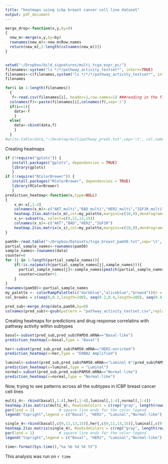 ```yaml
---
title: "heatmaps using icbp breast cancer cell line dataset"
output: pdf_document
---
```


```r
merge_drop<-function(x,y,by=0)
{
  new_m<-merge(x,y,by=by)
  rownames(new_m)<-new_m$Row.names
  return(new_m[,2:length(colnames(new_m))])
}


setwd("~/Dropbox/bild_signatures/multi_tcga_expr_pc/")
filenames<-system("ls */*/pathway_activity_testset*", intern=TRUE)
filenames<-c(filenames,system("ls */*/*/pathway_activity_testset*", intern=TRUE))
filenames

for(i in 1:length(filenames))
  {
   f<-read.csv(filenames[i], header=1,row.names=1) ###reading in the filess one at a time
  colnames(f)<-paste(filenames[i],colnames(f),sep='/')
  if(i==1){
    data<-f
    }
  else{
    data<-cbind(data,f)
    }
  }
#write.table(data,"~/Desktop/multipathway_preds.txt",sep='\t', col.names = NA,quote=F)
```

Creating heatmaps

```r

if (!require("gplots")) {
   install.packages("gplots", dependencies = TRUE)
   library(gplots)
   }
if (!require("RColorBrewer")) {
   install.packages("RColorBrewer", dependencies = TRUE)
   library(RColorBrewer)
   }
prediction_heatmap<-function(x,type=NULL)
{
    x_m<-x[,1:4]
    colnames(x_m)<-c("AKT_multi","BAD_multi","HER2_multi","IGF1R_multi")
    heatmap.2(as.matrix(x_m),col=my_palette,margins=c(10,9),dendrogram="none", trace="none",main=paste("Multi Adap Pathway","Activation Status",type,sep = "\n "),Rowv = NULL, Colv = NULL,density.info = "none",scale = 'row')
    x_s<-subset(x, select=c(9,11,13,15))
    colnames(x_s)<-c("AKT","BAD","HER2","IGF1R")
    heatmap.2(as.matrix(x_s),col=my_palette,margins=c(10,9),dendrogram="none",Rowv = NULL, Colv = NULL, trace="none",main=paste("Single Adap Pathway"," Activation Status",type,sep = "\n"),density.info = 'none',scale = 'row')
}

pam50<-read.table("~/Dropbox/Datasets/tcga_breast_pam50.txt",sep='\t', stringsAsFactors = T,header=T, row.names=1)
partial_sample_names<-rownames(pam50)
sample_names<-rownames(data)
counter=0
for (j in 1:length(partial_sample_names)){
    if(!is.na(pmatch(partial_sample_names[j],sample_names))){
      partial_sample_names[j]<-sample_names[pmatch(partial_sample_names[j],sample_names, duplicates.ok=F)]  
      counter=counter+1
    }
}
rownames(pam50)<-partial_sample_names
my_palette <- colorRampPalette(c("darkblue","aliceblue","brown4"))(n = 299)
col_breaks = c(seq(0,0.2,length=100), seq(0.2,0.4,length=100), seq(0.4,1,length=100)) 

pred_sub<-merge_drop(data,pam50,by=0)
colnames(pred_sub)<-gsub(pattern = "pathway_activity_testset.csv",replacement = "",x = colnames(pred_sub))

```

Creating  heatmaps for predictions and drug response correlatins with pathway activity within subtypes

```r
basal<-subset(pred_sub,pred_sub$PAM50.mRNA=="Basal-like")
prediction_heatmap(x=basal,type = "Basal")

her<-subset(pred_sub,pred_sub$PAM50.mRNA=="HER2-enriched")
prediction_heatmap(x=her,type = "ERBB2 Amplified")

luminal<-subset(pred_sub,pred_sub$PAM50.mRNA=="Luminal A"|pred_sub$PAM50.mRNA=="Luminal B")
prediction_heatmap(x=luminal,type = "Luminal")
normal<-subset(pred_sub,pred_sub$PAM50.mRNA=="Normal-like")
prediction_heatmap(x=normal,type = "Normal-like")
```

Now, trying to see patterns across all the subtypes in ICBP breast cancer cell lines

```r
multi_4<- rbind(basal[,1:4],her[,1:4],luminal[,1:4],normal[,1:4])
heatmap.2(as.matrix(multi_4), RowSideColors = c(rep("gray", length(rownames(basal))),rep("blue", length(rownames(her))),rep("black", length(rownames(luminal))),rep("green",length(rownames(normal)))),col=my_palette,dendrogram="none", trace="none",margins=c(12,9),main="Multi Preds within Subtypes",scale='row',Rowv=F,Colv=NULL)
par(lend = 1)           # square line ends for the color legend
legend("topright",legend = c("Basal", "HER2", "Luminal","Normal-like"), col = c("gray", "blue", "black","green"),  lty= 1,lwd = 10)

single_4<-rbind(basal[,c(9,11,13,15)],her[,c(9,11,13,15)],luminal[,c(9,11,13,15)],normal[,c(9,11,13,15)])
heatmap.2(as.matrix(single_4), RowSideColors = c(rep("gray", length(rownames(basal))),rep("blue", length(rownames(her))),rep("black", length(rownames(luminal))),rep("green",length(rownames(normal)))),col=my_palette,dendrogram="none", trace="none",margins=c(12,9),main="Single Preds within Subtypes",scale="row",Rowv=F,Colv=NULL)
par(lend = 1)           # square line ends for the color legend
legend("topright",legend = c("Basal", "HER2", "Luminal","Normal-like"), col = c("gray", "blue", "black","green"),  lty= 1,lwd = 10)

```

```r
time<-format(Sys.time(),"%a %b %d %X %Y")
```
This analysis was run on `r time` 

